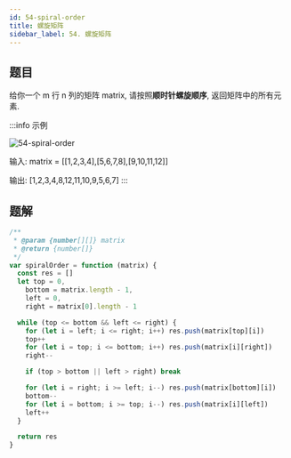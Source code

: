 ```yaml
---
id: 54-spiral-order
title: 螺旋矩阵
sidebar_label: 54. 螺旋矩阵
---
```


## 题目

给你一个 m 行 n 列的矩阵 matrix, 请按照**顺时针螺旋顺序**, 返回矩阵中的所有元素.

:::info 示例

![54-spiral-order](../../static/img/54-spiral-order.png)

输入: matrix = [[1,2,3,4],[5,6,7,8],[9,10,11,12]]

输出: [1,2,3,4,8,12,11,10,9,5,6,7]
:::

## 题解


<Tabs>
  <TabItem value="JavaScript" label="JavaScript" default>

```ts
/**
 * @param {number[][]} matrix
 * @return {number[]}
 */
var spiralOrder = function (matrix) {
  const res = []
  let top = 0,
    bottom = matrix.length - 1,
    left = 0,
    right = matrix[0].length - 1

  while (top <= bottom && left <= right) {
    for (let i = left; i <= right; i++) res.push(matrix[top][i])
    top++
    for (let i = top; i <= bottom; i++) res.push(matrix[i][right])
    right--

    if (top > bottom || left > right) break

    for (let i = right; i >= left; i--) res.push(matrix[bottom][i])
    bottom--
    for (let i = bottom; i >= top; i--) res.push(matrix[i][left])
    left++
  }

  return res
}
```

</TabItem>
<TabItem value="Rust" label="Rust">
  
```rust
```

</TabItem>
</Tabs>
